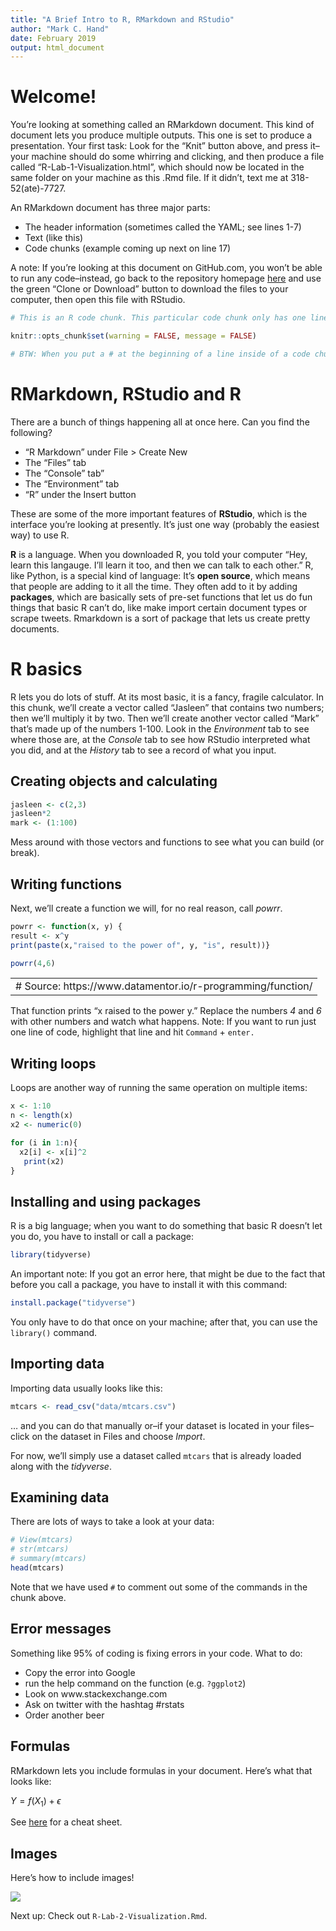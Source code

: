 ```yaml
---
title: "A Brief Intro to R, RMarkdown and RStudio"
author: "Mark C. Hand" 
date: February 2019 
output: html_document
---
```


# Welcome! 

You're looking at something called an RMarkdown document. This kind of document lets you produce multiple outputs. This one is set to produce a presentation. Your first task: Look for the "Knit" button above, and press it--your machine should do some whirring and clicking, and then produce a file called "R-Lab-1-Visualization.html", which should now be located in the same folder on your machine as this .Rmd file. If it didn't, text me at 318-52(ate)-7727. 

An RMarkdown document has three major parts: 

- The header information (sometimes called the YAML; see lines 1-7)
- Text (like this)
- Code chunks (example coming up next on line 17) 

A note: If you're looking at this document on GitHub.com, you won't be able to run any code--instead, go back to the repository homepage [here](https://github.com/markchand/R-for-Beginners/) and use the green "Clone or Download" button to download the files to your computer, then open this file with RStudio. 

```r
# This is an R code chunk. This particular code chunk only has one line of actual code, which sets some formatting rules for the rest of the document. Don't worry yet about what this code means. 

knitr::opts_chunk$set(warning = FALSE, message = FALSE)

# BTW: When you put a # at the beginning of a line inside of a code chunk, that's called "commenting out." It won't show up in whatever you knit.
```

# RMarkdown, RStudio and R 

There are a bunch of things happening all at once here. Can you find the following? 

- "R Markdown" under File > Create New 
- The "Files" tab
- The "Console" tab"
- The "Environment" tab 
- "R" under the Insert button 

These are some of the more important features of **RStudio**, which is the interface you're looking at presently. It's just one way (probably the easiest way) to use R. 

**R** is a language. When you downloaded R, you told your computer "Hey, learn this langauge. I'll learn it too, and then we can talk to each other." R, like Python, is a special kind of language: It's **open source**, which means that people are adding to it all the time. They often add to it by adding **packages**, which are basically sets of pre-set functions that let us do fun things that basic R can't do, like make import certain document types or scrape tweets. Rmarkdown is a sort of package that lets us create pretty documents.  
  
# R basics 

R lets you do lots of stuff. At its most basic, it is a fancy, fragile calculator. In this chunk, we'll create a vector called "Jasleen" that contains two numbers; then we'll multiply it by two. Then we'll create another vector called "Mark" that's made up of the numbers 1-100. Look in the _Environment_ tab to see where those are, at the _Console_ tab to see how RStudio interpreted what you did, and at the _History_ tab to see a record of what you input. 

## Creating objects and calculating

```r
jasleen <- c(2,3)
jasleen*2
mark <- (1:100)
```

Mess around with those vectors and functions to see what you can build (or break).

## Writing functions

Next, we'll create a function we will, for no real reason, call _powrr_. 

```r
powrr <- function(x, y) {
result <- x^y
print(paste(x,"raised to the power of", y, "is", result))}

powrr(4,6)
```

---
# Source: https://www.datamentor.io/r-programming/function/
---

That function prints "x raised to the power y." Replace the numbers _4_ and _6_ with other numbers and watch what happens. Note: If you want to run just one line of code, highlight that line and hit `Command` + `enter.` 

## Writing loops 

Loops are another way of running the same operation on multiple items: 

```r
x <- 1:10
n <- length(x)
x2 <- numeric(0)

for (i in 1:n){
  x2[i] <- x[i]^2
   print(x2)
}
```

## Installing and using packages 

R is a big language; when you want to do something that basic R doesn't let you do, you have to install or call a package: 

```r
library(tidyverse)
```

An important note: If you got an error here, that might be due to the fact that before you call a package, you have to install it with this command: 


```r
install.package("tidyverse")
```

You only have to do that once on your machine; after that, you can use the `library()` command. 

## Importing data 

Importing data usually looks like this: 
```r
mtcars <- read_csv("data/mtcars.csv")
```

... and you can do that manually or--if your dataset is located in your files--click on the dataset in Files and choose _Import_. 

For now, we'll simply use a dataset called `mtcars` that is already loaded along with the _tidyverse_. 

## Examining data

There are lots of ways to take a look at your data: 

```r
# View(mtcars)
# str(mtcars)
# summary(mtcars)
head(mtcars)
```

Note that we have used `#` to comment out some of the commands in the chunk above. 

## Error messages 

Something like 95% of coding is fixing errors in your code. What to do: 

- Copy the error into Google
- run the help command on the function (e.g. `?ggplot2`)
- Look on www.stackexchange.com
- Ask on twitter with the hashtag #rstats
- Order another beer 

## Formulas

RMarkdown lets you include formulas in your document. Here's what that looks like:

$Y = f(X_{1}) + \epsilon$

See [here](https://www.calvin.edu/~rpruim/courses/s341/S17/from-class/MathinRmd.html) for a cheat sheet. 

## Images

Here's how to include images!

![](collateral/coco.jpg) 

Next up: Check out `R-Lab-2-Visualization.Rmd`. 
